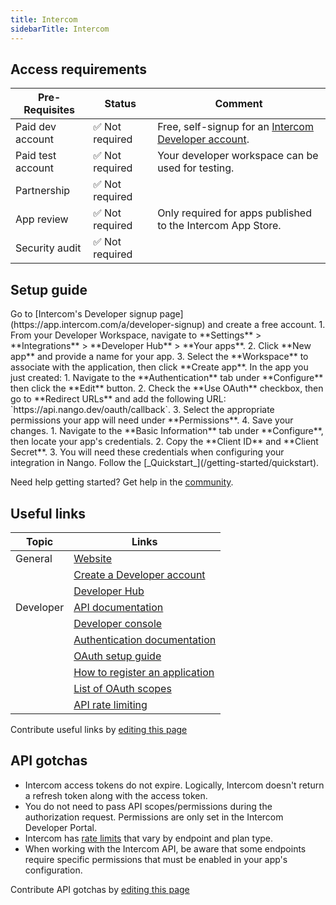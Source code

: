 ```yaml
---
title: Intercom
sidebarTitle: Intercom
---
```



<Overview />
<PreBuiltTooling />
<PreBuiltUseCases />

## Access requirements
| Pre-Requisites | Status | Comment|
| - | - | - |
| Paid dev account | ✅ Not required | Free, self-signup for an [Intercom Developer account](https://app.intercom.com/a/developer-signup). |
| Paid test account | ✅ Not required | Your developer workspace can be used for testing. |
| Partnership | ✅ Not required | |
| App review | ✅ Not required | Only required for apps published to the Intercom App Store. |
| Security audit | ✅ Not required | |


## Setup guide

<Steps>
  <Step title="Create an Intercom Developer account">
    Go to [Intercom's Developer signup page](https://app.intercom.com/a/developer-signup) and create a free account.
  </Step>
  <Step title="Create a new app in your Developer account">
    1. From your Developer Workspace, navigate to **Settings** > **Integrations** > **Developer Hub** > **Your apps**.
    2. Click **New app** and provide a name for your app.
    3. Select the **Workspace** to associate with the application, then click **Create app**.
  </Step>
  <Step title="Configure OAuth settings">
    In the app you just created:
    1. Navigate to the **Authentication** tab under **Configure** then click the **Edit** button.
    2. Check the **Use OAuth** checkbox, then go to **Redirect URLs** and add the following URL: `https://api.nango.dev/oauth/callback`.
    3. Select the appropriate permissions your app will need under **Permissions**.
    4. Save your changes.
  </Step>
  <Step title="Obtain API credentials">
    1. Navigate to the **Basic Information** tab under **Configure**, then locate your app's credentials.
    2. Copy the **Client ID** and **Client Secret**.
    3. You will need these credentials when configuring your integration in Nango.
  </Step>
  <Step title="Next">
    Follow the [_Quickstart_](/getting-started/quickstart).
  </Step>
</Steps>

<Tip>Need help getting started? Get help in the [community](https://nango.dev/slack).</Tip>


## Useful links

| Topic | Links | 
| - | - | 
| General | [Website](https://www.intercom.com/) |
| | [Create a Developer account](https://app.intercom.com/a/developer-signup) |
| | [Developer Hub](https://developers.intercom.com/) |
| Developer | [API documentation](https://developers.intercom.com/docs/build-an-integration/learn-more/rest-apis) |
| | [Developer console](https://app.intercom.com/a/apps/_/developer-hub) |
| | [Authentication documentation](https://developers.intercom.com/docs/build-an-integration/learn-more/authentication) |
| | [OAuth setup guide](https://developers.intercom.com/docs/build-an-integration/learn-more/authentication/setting-up-oauth) |
| | [How to register an application](https://developers.intercom.com/docs/build-an-integration/learn-more/authentication/setting-up-oauth#provide-the-initial-information) |
| | [List of OAuth scopes](https://developers.intercom.com/docs/build-an-integration/learn-more/authentication/oauth-scopes) |
| | [API rate limiting](https://developers.intercom.com/docs/build-an-integration/learn-more/rest-apis/rate-limiting) |

<Note>Contribute useful links by [editing this page](https://github.com/nangohq/nango/tree/master/docs-v2/integrations/all/intercom.mdx)</Note>



## API gotchas

-   Intercom access tokens do not expire. Logically, Intercom doesn't return a refresh token along with the access token.
-   You do not need to pass API scopes/permissions during the authorization request. Permissions are only set in the Intercom Developer Portal.
-   Intercom has [rate limits](https://developers.intercom.com/docs/references/rest-api/errors/rate-limiting) that vary by endpoint and plan type.
-   When working with the Intercom API, be aware that some endpoints require specific permissions that must be enabled in your app's configuration.

<Note>Contribute API gotchas by [editing this page](https://github.com/nangohq/nango/tree/master/docs-v2/integrations/all/intercom.mdx)</Note>
